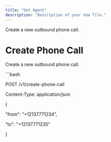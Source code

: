 ```yaml
---
title: "Get Agent"
description: "Description of your new file."
---
```



Create a new outbound phone call.

# Create Phone Call

Create a new outbound phone call.

\`\`\`bash

POST /v1/create-phone-call

Content-Type: application/json

{

  "from": "+12137771234",

  "to": "+12137771235"

}